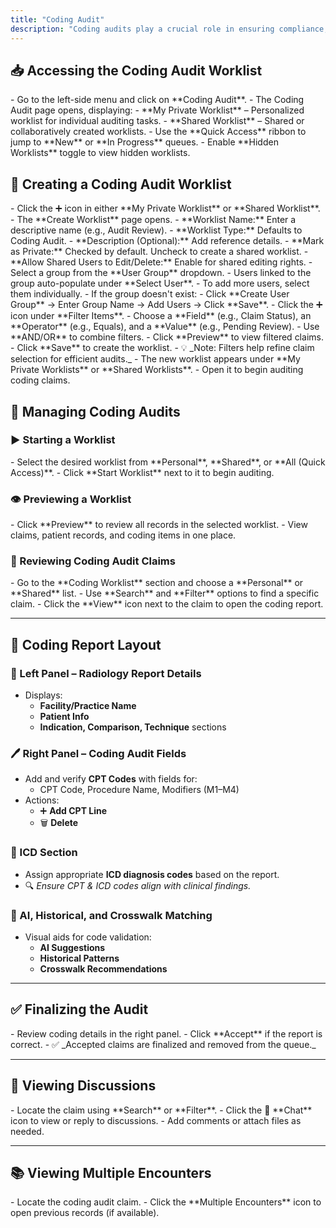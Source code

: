 ```yaml
---
title: "Coding Audit"
description: "Coding audits play a crucial role in ensuring compliance, accuracy, and reimbursement integrity. A Coding Audit worklist helps auditors systematically review coding claims, validate CPT and ICD codes, and identify discrepancies to maintain billing accuracy. This guide provides a step-by-step overview of how to access, create, and manage coding audit worklists efficiently."
---
```



## 📥 Accessing the Coding Audit Worklist

<Steps>
  <Step title="Navigate to the Worklist">
    - Go to the left-side menu and click on **Coding Audit**.
    - The Coding Audit page opens, displaying:
      - **My Private Worklist** – Personalized worklist for individual auditing tasks.
      - **Shared Worklist** – Shared or collaboratively created worklists.
  </Step>
  <Step title="Quick Access and Hidden Worklists">
    - Use the **Quick Access** ribbon to jump to **New** or **In Progress** queues.
    - Enable **Hidden Worklists** toggle to view hidden worklists.
  </Step>
</Steps>

## 🧾 Creating a Coding Audit Worklist

<Steps>
  <Step title="Start Worklist Creation">
    - Click the ➕ icon in either **My Private Worklist** or **Shared Worklist**.
    - The **Create Worklist** page opens.
  </Step>
  <Step title="Enter Worklist Details">
    - **Worklist Name:** Enter a descriptive name (e.g., Audit Review).
    - **Worklist Type:** Defaults to Coding Audit.
    - **Description (Optional):** Add reference details.
    - **Mark as Private:** Checked by default. Uncheck to create a shared worklist.
    - **Allow Shared Users to Edit/Delete:** Enable for shared editing rights.
  </Step>
  <Step title="Add Users or User Groups">
    - Select a group from the **User Group** dropdown.
    - Users linked to the group auto-populate under **Select User**.
    - To add more users, select them individually.
    - If the group doesn't exist:
      - Click **Create User Group** → Enter Group Name → Add Users → Click **Save**.
  </Step>
  <Step title="Apply Filters to Select Claims">
    - Click the ➕ icon under **Filter Items**.
    - Choose a **Field** (e.g., Claim Status), an **Operator** (e.g., Equals), and a **Value** (e.g., Pending Review).
    - Use **AND/OR** to combine filters.
  </Step>
  <Step title="Preview and Save">
    - Click **Preview** to view filtered claims.
    - Click **Save** to create the worklist.
    - 💡 _Note: Filters help refine claim selection for efficient audits._
  </Step>
  <Step title="Manage the Worklist">
    - The new worklist appears under **My Private Worklists** or **Shared Worklists**.
    - Open it to begin auditing coding claims.
  </Step>
</Steps>

## 🚀 Managing Coding Audits

### ▶️ Starting a Worklist

<Steps>
  <Step title="Start Worklist">
    - Select the desired worklist from **Personal**, **Shared**, or **All (Quick Access)**.
    - Click **Start Worklist** next to it to begin auditing.
  </Step>
</Steps>

### 👁️ Previewing a Worklist

<Steps>
  <Step title="Preview Worklist">
    - Click **Preview** to review all records in the selected worklist.
    - View claims, patient records, and coding items in one place.
  </Step>
</Steps>

### 📄 Reviewing Coding Audit Claims

<Steps>
  <Step title="Access Worklist and Claim">
    - Go to the **Coding Worklist** section and choose a **Personal** or **Shared** list.
    - Use **Search** and **Filter** options to find a specific claim.
    - Click the **View** icon next to the claim to open the coding report.
  </Step>
</Steps>

---

## 🧾 Coding Report Layout

### 🧍 Left Panel – Radiology Report Details

- Displays:
  - **Facility/Practice Name**
  - **Patient Info**
  - **Indication, Comparison, Technique** sections

### 🖊️ Right Panel – Coding Audit Fields

- Add and verify **CPT Codes** with fields for:
  - CPT Code, Procedure Name, Modifiers (M1–M4)
- Actions:
  - ➕ **Add CPT Line**
  - 🗑️ **Delete**

### 🧠 ICD Section

- Assign appropriate **ICD diagnosis codes** based on the report.
- 🔍 _Ensure CPT & ICD codes align with clinical findings._

### 🤖 AI, Historical, and Crosswalk Matching

- Visual aids for code validation:
  - **AI Suggestions**
  - **Historical Patterns**
  - **Crosswalk Recommendations**

---

## ✅ Finalizing the Audit

<Steps>
  <Step title="Verify and Accept">
    - Review coding details in the right panel.
    - Click **Accept** if the report is correct.
    - ✅ _Accepted claims are finalized and removed from the queue._
  </Step>
</Steps>

---

## 💬 Viewing Discussions

<Steps>
  <Step title="Open and Reply to Discussions">
    - Locate the claim using **Search** or **Filter**.
    - Click the 💬 **Chat** icon to view or reply to discussions.
    - Add comments or attach files as needed.
  </Step>
</Steps>

---

## 📚 Viewing Multiple Encounters

<Steps>
  <Step title="View Past Encounters">
    - Locate the coding audit claim.
    - Click the **Multiple Encounters** icon to open previous records (if available).
  </Step>
</Steps>